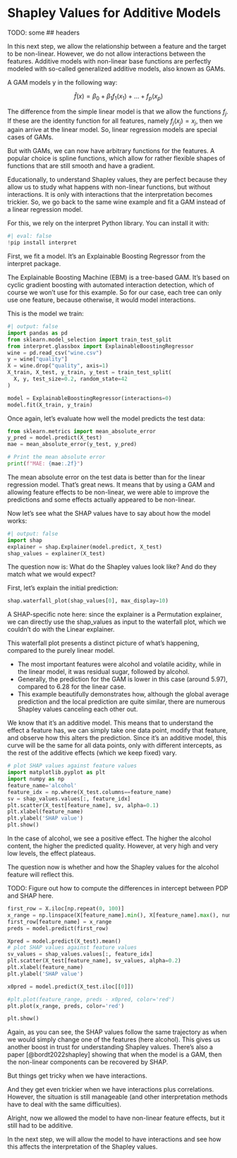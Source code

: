 # Shapley Values for Additive Models

TODO: some ## headers

In this next step, we allow the relationship between a feature and the target to be non-linear.
However, we do not allow interactions between the features.
Additive models with non-linear base functions are perfectly modeled with so-called generalized additive models, also known as GAMs.

A GAM models y in the following way:

$$\hat{f}(x) = \beta_0 + \beta_1 f_1(x_1) + \ldots + f_p(x_p)$$

The difference from the simple linear model is that we allow the functions $f_j$. 
If these are the identity function for all features, namely $f_j(x_j) = x_j$, then we again arrive at the linear model.
So, linear regression models are special cases of GAMs.

But with GAMs, we can now have arbitrary functions for the features.
A popular choice is spline functions, which allow for rather flexible shapes of functions that are still smooth and have a gradient.

Educationally, to understand Shapley values, they are perfect because they allow us to study what happens with non-linear functions, but without interactions.
It is only with interactions that the interpretation becomes trickier.
So, we go back to the same wine example and fit a GAM instead of a linear regression model.

For this, we rely on the interpret Python library. You can install it with:

```python
#| eval: false
!pip install interpret
```

First, we fit a model.
It's an Explainable Boosting Regressor from the interpret package.

::: .{callout-note}

The Explainable Boosting Machine (EBM) is a tree-based GAM.
It's based on cyclic gradient boosting with automated interaction detection, which of course we won't use for this example.
So for our case, each tree can only use one feature, because otherwise, it would model interactions.

:::

This is the model we train:
```python
#| output: false
import pandas as pd
from sklearn.model_selection import train_test_split
from interpret.glassbox import ExplainableBoostingRegressor
wine = pd.read_csv("wine.csv")
y = wine["quality"]
X = wine.drop("quality", axis=1)
X_train, X_test, y_train, y_test = train_test_split(
  X, y, test_size=0.2, random_state=42
)

model = ExplainableBoostingRegressor(interactions=0)
model.fit(X_train, y_train)
```

Once again, let's evaluate how well the model predicts the test data:

```python
from sklearn.metrics import mean_absolute_error
y_pred = model.predict(X_test)
mae = mean_absolute_error(y_test, y_pred)

# Print the mean absolute error
print(f"MAE: {mae:.2f}")
```

The mean absolute error on the test data is better than for the linear regression model.
That's great news.
It means that by using a GAM and allowing feature effects to be non-linear, we were able to improve the predictions and some effects actually appeared to be non-linear.

Now let's see what the SHAP values have to say about how the model works:

```python
#| output: false
import shap
explainer = shap.Explainer(model.predict, X_test)
shap_values = explainer(X_test)
```

The question now is: What do the Shapley values look like?
And do they match what we would expect?

First, let's explain the initial prediction:

```python
shap.waterfall_plot(shap_values[0], max_display=10)
```

::: {.callout-note}
A SHAP-specific note here: since the explainer is a Permutation explainer, we can directly use the shap_values as input to the waterfall plot, which we couldn't do with the Linear explainer.
:::
This waterfall plot presents a distinct picture of what's happening, compared to the purely linear model.

- The most important features were alcohol and volatile acidity, while in the linear model, it was residual sugar, followed by alcohol.
- Generally, the prediction for the GAM is lower in this case (around 5.97), compared to 6.28 for the linear case.
- This example beautifully demonstrates how, although the global average prediction and the local prediction are quite similar, there are numerous Shapley values canceling each other out.

We know that it's an additive model.
This means that to understand the effect a feature has, we can simply take one data point, modify that feature, and observe how this alters the prediction.
Since it's an additive model, this curve will be the same for all data points, only with different intercepts, as the rest of the additive effects (which we keep fixed) vary.

```python
# plot SHAP values against feature values
import matplotlib.pyplot as plt
import numpy as np
feature_name='alcohol'
feature_idx = np.where(X_test.columns==feature_name)
sv = shap_values.values[:, feature_idx]
plt.scatter(X_test[feature_name], sv, alpha=0.1)
plt.xlabel(feature_name)
plt.ylabel('SHAP value')
plt.show()
```

In the case of alcohol, we see a positive effect.
The higher the alcohol content, the higher the predicted quality.
However, at very high and very low levels, the effect plateaus.

The question now is whether and how the Shapley values for the alcohol feature will reflect this.

TODO: Figure out how to compute the differences in intercept between PDP and SHAP here.
```python
first_row = X.iloc[np.repeat(0, 100)]
x_range = np.linspace(X[feature_name].min(), X[feature_name].max(), num=100)
first_row[feature_name] = x_range
preds = model.predict(first_row)
```

```python
Xpred = model.predict(X_test).mean()
# plot SHAP values against feature values
sv_values = shap_values.values[:, feature_idx]
plt.scatter(X_test[feature_name], sv_values, alpha=0.2)
plt.xlabel(feature_name)
plt.ylabel('SHAP value')

x0pred = model.predict(X_test.iloc[[0]])

#plt.plot(feature_range, preds - x0pred, color='red')
plt.plot(x_range, preds, color='red')

plt.show()
```

Again, as you can see, the SHAP values follow the same trajectory as when we would simply change one of the features (here alcohol).
This gives us another boost in trust for understanding Shapley values.
There's also a paper [@bordt2022shapley] showing that when the model is a GAM, then the non-linear components can be recovered by SHAP.

But things get tricky when we have interactions.

And they get even trickier when we have interactions plus correlations.
However, the situation is still manageable (and other interpretation methods have to deal with the same difficulties).

Alright, now we allowed the model to have non-linear feature effects, but it still had to be additive.

In the next step, we will allow the model to have interactions and see how this affects the interpretation of the Shapley values.
